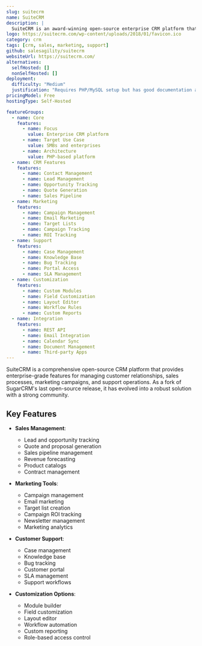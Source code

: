 ```yaml
---
slug: suitecrm
name: SuiteCRM
description: |
  SuiteCRM is an award-winning open-source enterprise CRM platform that provides comprehensive customer relationship management capabilities including sales automation, marketing campaigns, support cases, project management and more.
logo: https://suitecrm.com/wp-content/uploads/2018/01/favicon.ico
category: crm
tags: [crm, sales, marketing, support]
github: salesagility/suitecrm
websiteUrl: https://suitecrm.com/
alternatives:
  selfHosted: []
  nonSelfHosted: []
deployment:
  difficulty: "Medium"
  justification: "Requires PHP/MySQL setup but has good documentation and multiple installation options."
pricingModel: Free
hostingType: Self-Hosted

featureGroups:
  - name: Core
    features:
      - name: Focus
        value: Enterprise CRM platform
      - name: Target Use Case
        value: SMBs and enterprises
      - name: Architecture
        value: PHP-based platform
  - name: CRM Features
    features:
      - name: Contact Management
      - name: Lead Management
      - name: Opportunity Tracking
      - name: Quote Generation
      - name: Sales Pipeline
  - name: Marketing
    features:
      - name: Campaign Management
      - name: Email Marketing
      - name: Target Lists
      - name: Campaign Tracking
      - name: ROI Tracking
  - name: Support
    features:
      - name: Case Management
      - name: Knowledge Base
      - name: Bug Tracking
      - name: Portal Access
      - name: SLA Management
  - name: Customization
    features:
      - name: Custom Modules
      - name: Field Customization
      - name: Layout Editor
      - name: Workflow Rules
      - name: Custom Reports
  - name: Integration
    features:
      - name: REST API
      - name: Email Integration
      - name: Calendar Sync
      - name: Document Management
      - name: Third-party Apps
---
```


SuiteCRM is a comprehensive open-source CRM platform that provides enterprise-grade features for managing customer relationships, sales processes, marketing campaigns, and support operations. As a fork of SugarCRM's last open-source release, it has evolved into a robust solution with a strong community.

## Key Features

- **Sales Management**:

  - Lead and opportunity tracking
  - Quote and proposal generation
  - Sales pipeline management
  - Revenue forecasting
  - Product catalogs
  - Contract management

- **Marketing Tools**:

  - Campaign management
  - Email marketing
  - Target list creation
  - Campaign ROI tracking
  - Newsletter management
  - Marketing analytics

- **Customer Support**:

  - Case management
  - Knowledge base
  - Bug tracking
  - Customer portal
  - SLA management
  - Support workflows

- **Customization Options**:
  - Module builder
  - Field customization
  - Layout editor
  - Workflow automation
  - Custom reporting
  - Role-based access control
